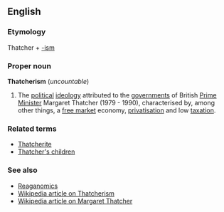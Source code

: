 ==English==
===Etymology===
Thatcher + [[-ism]]

===Proper noun===
'''Thatcherism''' (''uncountable'')

#The [[political]] [[ideology]] attributed to the [[government]]s of British [[prime minister|Prime Minister]] Margaret Thatcher (1979 - 1990), characterised by, among other things, a [[free market]] economy, [[privatisation]] and low [[taxation]].

===Related terms===
*[[Thatcherite]]
*[[Thatcher's children]]

===See also===
*[[Reaganomics]]
*[[en:Thatcherism|Wikipedia article on Thatcherism]]
*[[en:Thatcher|Wikipedia article on Margaret Thatcher]]